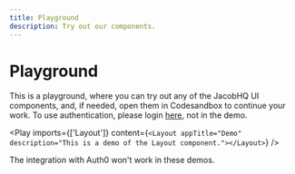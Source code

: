 ```yaml
---
title: Playground
description: Try out our components.
---
```



# Playground
This is a playground, where you can try out any of the JacobHQ UI components, and, if needed, open them in Codesandbox to continue your work. To use authentication, please login [here](/api/auth/login), not in the demo.

<Play imports={['Layout']} content={`<Layout appTitle="Demo" description="This is a demo of the Layout component."></Layout>`} />

The integration with Auth0 won't work in these demos.
